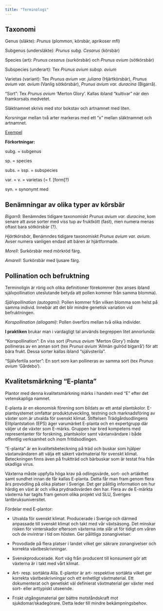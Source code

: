 ```yaml
---
title: "Terminologi"
---
```



## Taxonomi

Genus (släkte): _Prunus_ (plommon, körsbär, aprikoser mfl)

Subgenus (undersläkte): _Prunus subg. Cesarus_ (körsbär)

Species (art): _Prunus cesarus_ (surkörsbär) och _Prunus avium_ (sötkörsbär)

Subspecies (underart): Tex _Prunus avium subsp. avium_

Varietas (variant): Tex _Prunus avium var. juliana_ (Hjärtkörsbär), _Prunus avium var. avium_ (Vanlig sötkörsbär), _Prunus avium var. duracina_ (Bigarrå).

"Sort": Tex _Prunus avium_ 'Merton Glory'. Kallas ibland "kultivar" när den framkorsats medvetet.

Släktnamnet skrivs med stor bokstav och artnamnet med liten.

Korsningar mellan två arter markeras med ett "x" mellan släktnamnet och artnamnet.

[Exempel](https://species.wikimedia.org/wiki/Prunus_avium_subsp._avium)

<!-- Om en växt är en korsning mellan två arter, markeras detta med ett x mellan släkt- och artnamnet, ex. Geranium x magnificum (=G. ibericum x G. platypetalum).  -->


**Förkortningar:**

subg. = subgenus

sp. = species

subs. = ssp. = subspecies

var. = v. = varietas (= f. [form]?)

syn. = synonymt med

<!-- Genus: Prunus -->
<!-- Subgenus: P. subg. Cerasus -->
<!-- Species: Prunus avium -->
<!-- Subspecies: Prunus avium subsp. avium -->

<!-- Arten kan delas in i ett antal varieteter.  -->
<!--     Vanlig sötkörsbär (Prunus avium var. avium) – har små frukter, upp till 1 cm stora. Färgen på frukterna varierar från gult till rött eller svart. De har ofta en bitter smak.[källa behövs] -->
<!--     Bigarrå (Prunus avium var. duracina) – har stora frukter med fast fruktkött. De mognar ofta sent på säsongen. Det finns många sorter som hör till denna varietet. Även så kallade halvbigarråer är klassificerade som denna varietet. -->
<!--     Hjärtkörsbär (Prunus avium var. juliana) – har stora frukter med löst fruktkött. Sorter som 'Guigne d'Annonay', 'Elton', 'Frogmore Early', 'Knauff's Riesenkirsche', 'Merton Glory' och 'Valeska' räknas till hjärtkörsbäret. -->


<!-- Prunus avium L. syn. Cerasus avium Moench. -->

<!-- Påpekas skall att sp. används för en obestämd art. Om man t.ex. skriver Geranium sp. så menar man en art av släktet Geranium men man vill eller kan inte bestämma växten till art utan endast till släkte.  -->

<!-- Odlade växter har ofta registrerade namnsorter, dessa skrives med stor bokstav inom enkla apostrofer, ex. Geranium pratense 'Kashmir White'. Man kan också i vardagsbruk skriva enbart Geranium 'Kashmir White'.  -->

<!-- Om en växt är en korsning mellan två arter, markeras detta med ett x mellan släkt- och artnamnet, ex. Geranium x magnificum (=G. ibericum x G. platypetalum).  -->

<!-- Alternativa namn markeras med synonym, syn. (ex. Geranium lambertii syn. G. candicans).  -->

<!-- https://www.odla.nu/inspiration/lite-grundlaggande-botanik -->

## Benämningar av olika typer av körsbär

_Bigarrå_: Benämndes tidigare taxonomiskt _Prunus avium var. duracina_, kom senare att avse sorter med viss tup av fruktkött (fast), men numera menas oftast bara sötkörsbär (?).

_Hjärtkörsbär_, Benämndes tidigare taxonomiskt _Prunus avium var. avium_. Avser numera vanligen endast att bären är hjärtformade. 

_Morell_: Surkörsbär med mörkröd färg.

_Amarell_: Surkörsbär med ljusare färg.

## Pollination och befruktning

Terminoligin är rörig och olika definitioner förekommer (tex anses ibland självpollination uteslutande betyda att pollen kommer från samma blomma).

_Självpollination (autogami)_: Pollen kommer från vilken blomma som helst på samma individ. Innebär att det blir mindre genetisk variation vid befruktningen.

<!-- Synonymer: Autogami, självbefruktning, eng. self-pollination, self-fertilization, "selfer". -->

_Korspollination (allogami)_: Pollen överförs mellan två olika individer. 

<!-- Synonymer: Allogami, korsbefruktning , eng. cross-pollination, cross-fertilization, "outcrosser", "outbreeder". -->

**I praktiken** brukar man i vardagligt tal används begreppen litet annorlunda:

"Korspollination": En viss sort (_Prunus avium_ 'Merton Glory') måste pollineras av en annan sort (tex _Prunus avium_ 'Allmän gulröd bigarrå') för att bära frukt. Dessa sorter kallas ibland "självsterila".

"Självfertila sorter": En sort som kan pollineras av samma sort (tex _Prunus avium_ 'Gårdebo').

<!--  korspollination, detsamma som allogami. se https://www.ne.se/uppslagsverk/encyklopedi/l%C3%A5ng/korspollination -->

<!-- Pollinationsförloppen kan delas in på olika sätt, bl.a. i självpollination och korspollination. Självpollination (autogami), som förekommer t.ex. hos många korsblommiga växter, innebär att växten pollinerar sig själv, https://www.ne.se/uppslagsverk/encyklopedi/l%C3%A5ng/pollination -->

<!-- https://en.wikipedia.org/wiki/Allogamy -->

<!-- _Xenogami_ : En undergrupp till allogami.  -->

<!-- korsbefruktning: korsbefruktning, befruktningsförlopp då könsceller från två genetiskt olika individer smälter samman (se https://www.ne.se/uppslagsverk/encyklopedi/l%C3%A5ng/korsbefruktning)-->

<!-- A flower is self-pollinated (a “selfer”) if pollen is transferred to it from any flower of the same plant and cross-pollinated (an “outcrosser” or “outbreeder”) if the pollen comes from a flower on a different plant. (se https://www.britannica.com/science/self-pollination) -->

<!-- Allogamy vs Xenogamy There are two types of pollinations known as self pollination and cross pollination. Allogamy and xenogamy are the two types of cross pollinations that occur during the sexual reproduction of higher plants. Flower is the sexual organ of angiosperms. Stamen is the male part of the flower, which contains anther and filamentous. Pistil is the female part of the flower, which contains stigma, style, and ovary. Unisexual flowers contain pistil and the stamens in separate flowers, enhancing cross pollination. Bisexual flowers contain both pistil and stamens in the same flower, enhancing self pollination. The main difference between allogamy and xenogamy is that allogamy is the deposition of pollen grains from the anther of the one flower on the stigma of another flower, either in the same plant or a in a different plant of the same species whereas xenogamy is the deposition of pollen grains from the anther of one flower on the stigma of a genetically different flower of the same species. -->

<!-- Även om en växt är självfertil, eller självpollinerande, blir bäret eller frukten större och av högre kvalitet med korspollination. -->

<!-- Autogamy, or self-fertilization, refers to the fusion of two gametes that come from one individual. Autogamy is predominantly observed in the form of self-pollination -->

<!-- Korsbefruktning innebär att man korsar olika plantor för att få fram en växt med de egenskaper man önskar.  -->

<!-- Allogamy or cross-fertilization is the fertilization of an ovum from one individual with the spermatozoa of another. -->

<!-- In plants, allogamy is used specifically to mean the use of pollen from one plant to fertilize the flower of another plant and usually synonymous with the term "cross-fertilization" or "cross-pollination" (outcrossing).[4] The latter term can be used more specifically to mean pollen exchange between different plant strains or even different plant species (where the term cross-hybridization can be used) rather than simply between different individuals.[6] -->



<!-- [Blekinge plantskola](https://organicfruittrees.eu/products/lapins-korsbar?variant=40116019462281) -->

## Kvalitetsmärkning "E-planta"

Plantor med denna kvalitetsmärkning märks i handeln med "E" efter det vetenskapliga namnet.

E-planta är en ekonomisk förening som bildats av ett antal plantskolor.  E-plantsystemet omfattar produktutveckling, testning och marknadsföring av växter som är utvalda för svenskt klimat. Stiftelsen Trädgårdsodlingens Elitplantstation (EPS) äger varumärket E-planta och en expertgrupp där väljer ut de växter som E-märks. Gruppen har bred kompetens med representanter för forskning, plantskolor samt växtanvändare i både offentlig verksamhet och inom fritidsodlingen.

"E-planta" är en kvalitetsbeteckning på träd och buskar som hjälper växtanvändaren att välja ett säkert växtmaterial för svenskt klimat. Beteckningen finns även på fruktträd och bärbuskar som är testat fria från skadliga virus. <!-- E-et står för Elitplanta. -->

Växterna måste uppfylla höga krav på odlingsvärde, sort- och artäkthet samt sundhet innan de får kallas E-planta. Detta får man fram genom flera års provodling på olika platser i Sverige. Det ger pålitlig information om hur härdig en växt är och vilka prydnadsvärden den har. Flera av de E-märkta växterna har tagits fram genom olika projekt vid SLU, Sveriges lantbruksuniversitet.

Fördelar med E-plantor:

- Utvalda för svenskt klimat. Producerade i Sverige och därmed anpassade till svenskt klimat och takt med vår växtsäsong. Det minskar risken för vinterskador eftersom växterna inte slår ut för tidigt om våren och de invintrar i tid om hösten. Ger pålitliga zonangivelser.

- Provodlade på flera platser i landet vilket ger säkrare zonangivelser och korrekta växtbeskrivningar.

- Svenskproducerade. Kort väg från producent till konsument gör att växterna är i takt med vårt klimat.

- Art- resp. sortäkta Alla. E-plantor är art- respektive sortäkta vilket ger korrekta växtbeskrivningar och ett enhetligt växtmaterial. Ett dokumenterat och genetiskt väl definierat växtmaterial ger växter med sort- eller arttypiskt utseende.

- Friskt utgångsmaterial ger bättre motståndskraft mot sjukdomar/skadegörare. Detta leder till mindre bekämpningsbehov.




